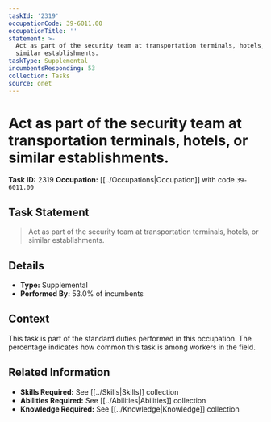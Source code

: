 ```yaml
---
taskId: '2319'
occupationCode: 39-6011.00
occupationTitle: ''
statement: >-
  Act as part of the security team at transportation terminals, hotels, or
  similar establishments.
taskType: Supplemental
incumbentsResponding: 53
collection: Tasks
source: onet
---
```

# Act as part of the security team at transportation terminals, hotels, or similar establishments.

**Task ID:** 2319
**Occupation:** [[../Occupations|Occupation]] with code `39-6011.00`

## Task Statement

> Act as part of the security team at transportation terminals, hotels, or similar establishments.

## Details

- **Type:** Supplemental
- **Performed By:** 53.0% of incumbents

## Context

This task is part of the standard duties performed in this occupation. The percentage indicates how common this task is among workers in the field.

## Related Information

- **Skills Required:** See [[../Skills|Skills]] collection
- **Abilities Required:** See [[../Abilities|Abilities]] collection
- **Knowledge Required:** See [[../Knowledge|Knowledge]] collection
